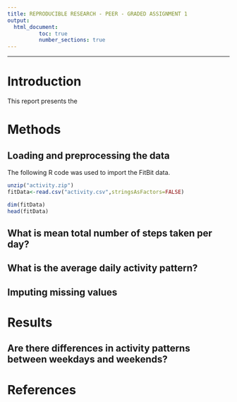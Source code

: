 ```yaml
---
title: REPRODUCIBLE RESEARCH - PEER - GRADED ASSIGNMENT 1
output: 
  html_document:
          toc: true
          number_sections: true
---
```

<link rel="stylesheet" href="styles.css">
<hr/>

# Introduction
This report presents the  

# Methods

## Loading and preprocessing the data
The following R code was used to import the FitBit data.

```r
unzip("activity.zip")
fitData<-read.csv("activity.csv",stringsAsFactors=FALSE)

dim(fitData)
head(fitData)
```


## What is mean total number of steps taken per day?



## What is the average daily activity pattern?



## Imputing missing values

# Results

## Are there differences in activity patterns between weekdays and weekends?


# References
